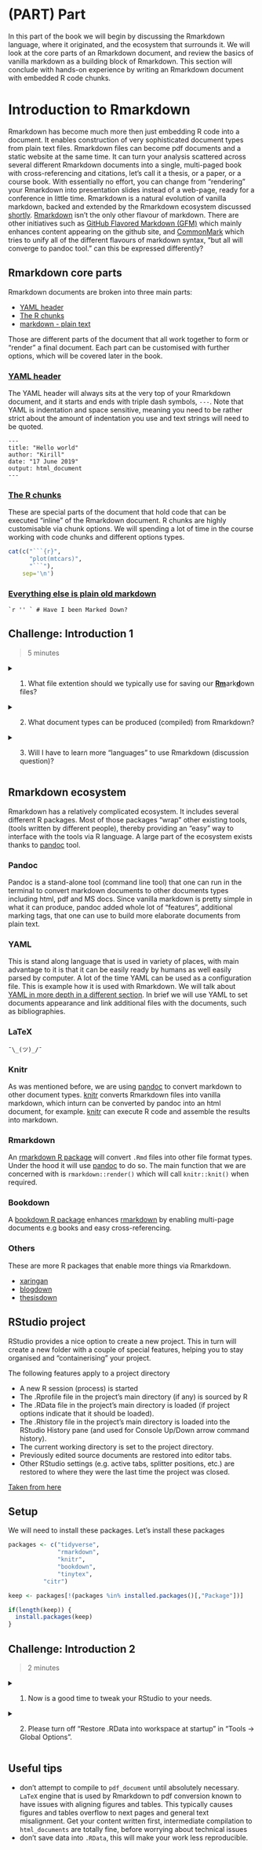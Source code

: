 # (PART) Part {-}

In this part of the book we will begin by discussing the Rmarkdown language, where it originated, and the ecosystem that surrounds it. We will look at the core parts of an Rmarkdown document, and review the basics of vanilla markdown as a building block of Rmarkdown. This section will conclude with hands-on experience by writing an Rmarkdown document with embedded R code chunks.

# Introduction to Rmarkdown

Rmarkdown has become much more then just embedding R code into a document. It enables construction of very sophisticated document types from plain text files. Rmarkdown files can become pdf documents and a static website at the same time. It can turn your analysis scattered across several different Rmarkdown documents into a single, multi-paged book with cross-referencing and citations, let's call it a thesis, or a paper, or a course book. With essentially no effort, you can change from "rendering" your Rmarkdown into presentation slides instead of a web-page, ready for a conference in little time.
Rmarkdown is a natural evolution of vanilla markdown, backed and extended by the Rmarkdown ecosystem discussed [shortly](#rmarkdown-ecosystem). [Rmarkdown](https://rmarkdown.rstudio.com/) isn't the only other flavour of markdown. There are other initiatives such as [GitHub Flavored Markdown (GFM)](https://guides.github.com/features/mastering-markdown/) which mainly enhances content appearing on the github site, and [CommonMark](http://commonmark.org/) which tries to unify all of the different flavours of markdown syntax, "but all will converge to pandoc tool." can this be expressed differently?

## Rmarkdown core parts

Rmarkdown documents are broken into three main parts:

- [YAML header](#yaml-header)
- [The R chunks](#the-r-chunks)
- [markdown - plain text](#vanilla-markdown)

Those are different parts of the document that all work together to form or "render" a final document. Each part can be customised with further options, which will be covered later in the book.

### [YAML header](#yaml-header)

The YAML header will always sits at the very top of your Rmarkdown document, and it starts and ends with triple dash symbols, `---`. Note that YAML is indentation and space sensitive, meaning you need to be rather strict about the amount of indentation you use and text strings will need to be quoted.

```
---
title: "Hello world"
author: "Kirill"
date: "17 June 2019"
output: html_document
---
```

### [The R chunks](#the-r-chunks)

These are special parts of the document that hold code that can be executed "inline" of the Rmarkdown document. R chunks are highly customisable via chunk options. We will spending a lot of time in the course working with code chunks and different options types.

```r
cat(c("```{r}",
      "plot(mtcars)",
      "```"),
    sep='\n')
```

### [Everything else is plain old markdown](#vanilla-markdown)

```
`r '' ` # Have I been Marked Down?
```

## Challenge: Introduction 1 {.exercise}

> 5 minutes

<details>

  <summary>
    1. What file extention should we typically use for saving our <u>**Rm**</u>ark<u>**d**</u>own files?
  </summary>
  [answer link](https://superuser.com/questions/249436/file-extension-for-markdown-files)

</details>


<details>

  <summary>
    2. What document types can be produced (compiled) from Rmarkdown?
  </summary>

  <a href="https://r4ds.had.co.nz/r-markdown-formats.html">
    <img src="figures/document_types2.png" title="Rmarkdown document types" alt="doc_types">
  </a>

</details>

<details>
  <summary>
    3. Will I have to learn more "languages" to use Rmarkdown (discussion question)?
  </summary>

  The short answer is no. Learning and writing Rmarkdown will take you a very long way.

  The longer answer is yes. At some point in the future you might want to generate very sophisticated documents and for that you'll most certainly will need at least a tiny amount of html + css knowledge, and maybe some knowledge about LaTeX (I've yet to learn a single thing about LaTeX - so far so good :D).

  [check out this bit of Rmarkdown](link to github that the line of code above)

</details>

## Rmarkdown ecosystem

Rmarkdown has a relatively complicated ecosystem. It includes several different R packages. Most of those packages “wrap” other existing tools, (tools written by different people), thereby providing an "easy" way to interface with the tools via R language. A large part of the ecosystem exists thanks to [pandoc](https://pandoc.org/) tool.

### Pandoc

Pandoc is a stand-alone tool (command line tool) that one can run in the terminal to convert markdown documents to other documents types including html, pdf and MS docs. Since vanilla markdown is pretty simple in what it can produce, pandoc added whole lot of "features", additional marking tags, that one can use to build more elaborate documents from plain text.

### YAML

This is stand along language that is used in variety of places, with main advantage to it is that it can be easily ready by humans as well easily parsed by computer. A lot of the time YAML can be used as a configuration file. This is example how it is used with Rmarkdown. We will talk about [YAML in more depth in a different section](#yaml-header-introduction). In brief we will use YAML to set documents appearance and link additional files with the documents, such as bibliographies.

### LaTeX

```
¯\_(ツ)_/¯

```

### Knitr

As was mentioned before, we are using [pandoc](https://pandoc.org/) to convert markdown to other document types. [knitr](https://yihui.name/knitr/) converts Rmarkdown files into vanilla markdown, which inturn can be converted by pandoc into an html document, for example. [knitr](https://yihui.name/knitr/) can execute R code and assemble the results into markdown.

### Rmarkdown

An [rmarkdown R package](https://github.com/rstudio/rmarkdown) will convert `.Rmd` files into other file format types. Under the hood it will use [pandoc](https://pandoc.org/) to do so. The main function that we are concerned with is `rmarkdown::render()` which will call `knitr::knit()` when required.

### Bookdown

A [bookdown R package](https://github.com/rstudio/bookdown) enhances [rmarkdown](https://github.com/rstudio/rmarkdown) by enabling multi-page documents e.g books and easy cross-referencing.

### Others

These are more R packages that enable more things via Rmarkdown.

- [xaringan](https://github.com/yihui/xaringan)
- [blogdown](https://github.com/rstudio/blogdown)
- [thesisdown](https://github.com/ismayc/thesisdown)

## RStudio project

RStudio provides a nice option to create a new project. This in turn will create a new folder with a couple of special features, helping you to stay organised and "containerising" your project.

The following features apply to a project directory

- A new R session (process) is started
- The .Rprofile file in the project's main directory (if any) is sourced by R
- The .RData file in the project's main directory is loaded (if project options indicate that it should be loaded).
- The .Rhistory file in the project's main directory is loaded into the RStudio History pane (and used for Console Up/Down arrow command history).
- The current working directory is set to the project directory.
- Previously edited source documents are restored into editor tabs.
- Other RStudio settings (e.g. active tabs, splitter positions, etc.) are restored to where they were the last time the project was closed.

[Taken from here](https://support.rstudio.com/hc/en-us/articles/200526207-Using-Projects)

## Setup

We will need to install these packages. Let's install these packages


```r
packages <- c("tidyverse",
              "rmarkdown",
              "knitr",
              "bookdown",
              "tinytex",
	      "citr")

keep <- packages[!(packages %in% installed.packages()[,"Package"])]

if(length(keep)) {
  install.packages(keep)
}
```

## Challenge: Introduction 2 {.exercise}

> 2 minutes

<details>

  <summary>
    1. Now is a good time to tweak your RStudio to your needs.
  </summary>

  - change font size
  - change themes and background color
  - rearrange panels

</details>

<details>

  <summary>
    2. Please turn off "Restore .RData into workspace at startup" in "Tools -> Global Options".
  </summary>

</details>


## Useful tips

<!--
#NOTE you found gold !
> One cannot know all of Rmarkdown wisdom. One would continuesly learn to make oneself more Rsome.
-->

- don't attempt to compile to `pdf_document` until absolutely necessary. `LaTeX` engine that is used by Rmarkdown to pdf conversion known to have issues with aligning figures and tables. This typically causes figures and tables overflow to next pages and general text misalignment. Get your content written first, intermediate compilation to `html_documents` are totally fine, before worrying about technical issues
- don't save data into `.RData`, this will make your work less reproducible.

